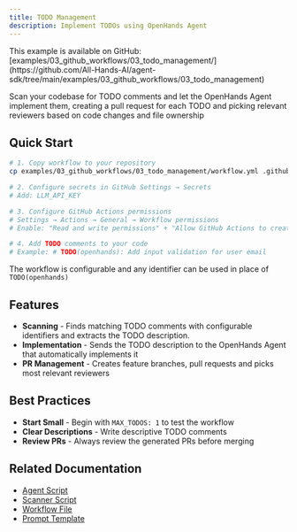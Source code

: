 ```yaml
---
title: TODO Management
description: Implement TODOs using OpenHands Agent
---
```


<Note>
This example is available on GitHub: [examples/03_github_workflows/03_todo_management/](https://github.com/All-Hands-AI/agent-sdk/tree/main/examples/03_github_workflows/03_todo_management)
</Note>

Scan your codebase for TODO comments and let the OpenHands Agent implement them, creating a pull request for each TODO and picking relevant reviewers based on code changes and file ownership

## Quick Start

```bash
# 1. Copy workflow to your repository
cp examples/03_github_workflows/03_todo_management/workflow.yml .github/workflows/todo-management.yml

# 2. Configure secrets in GitHub Settings → Secrets
# Add: LLM_API_KEY

# 3. Configure GitHub Actions permissions
# Settings → Actions → General → Workflow permissions
# Enable: "Read and write permissions" + "Allow GitHub Actions to create and approve pull requests"

# 4. Add TODO comments to your code
# Example: # TODO(openhands): Add input validation for user email
```

The workflow is configurable and any identifier can be used in place of `TODO(openhands)`

## Features

- **Scanning** - Finds matching TODO comments with configurable identifiers and extracts the TODO description.
- **Implementation** - Sends the TODO description to the OpenHands Agent that automatically implements it
- **PR Management** - Creates feature branches, pull requests and picks most relevant reviewers

## Best Practices

- **Start Small** - Begin with `MAX_TODOS: 1` to test the workflow
- **Clear Descriptions** - Write descriptive TODO comments
- **Review PRs** - Always review the generated PRs before merging

## Related Documentation

- [Agent Script](https://github.com/All-Hands-AI/agent-sdk/blob/main/examples/03_github_workflows/03_todo_management/agent_script.py)
- [Scanner Script](https://github.com/All-Hands-AI/agent-sdk/blob/main/examples/03_github_workflows/03_todo_management/scanner.py)
- [Workflow File](https://github.com/All-Hands-AI/agent-sdk/blob/main/examples/03_github_workflows/03_todo_management/workflow.yml)
- [Prompt Template](https://github.com/All-Hands-AI/agent-sdk/blob/main/examples/03_github_workflows/03_todo_management/prompt.py)
